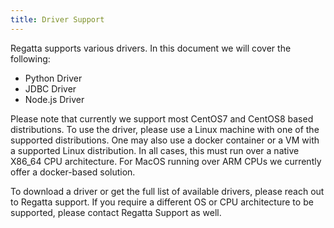 ```yaml
---
title: Driver Support
---
```


Regatta supports various drivers. In this document we will cover the following:

- Python Driver
- JDBC Driver
- Node.js Driver

Please note that currently we support most CentOS7 and CentOS8 based distributions. To use 
the driver, please use a Linux machine with one of the supported distributions. One may also 
use a docker container or a VM with a supported Linux distribution. In all cases, this must run 
over a native X86_64 CPU architecture.
For MacOS running over ARM CPUs we currently offer a docker-based solution.

To download a driver or get the full list of available drivers, please reach out to Regatta support.
If you require a different OS or CPU architecture to be supported, please contact Regatta 
Support as well.